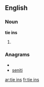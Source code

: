 ==English==

===Noun===
'''tie ins'''

# {{plural of|[[tie in]]}}

===Anagrams===
* {{alphagram|eiinst}}
* [[seniti#English|seniti]]

[[ar:tie ins]]
[[fr:tie ins]]